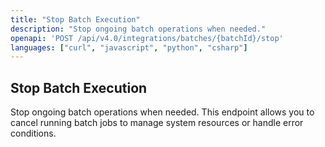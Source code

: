 ```yaml
---
title: "Stop Batch Execution"
description: "Stop ongoing batch operations when needed."
openapi: 'POST /api/v4.0/integrations/batches/{batchId}/stop'
languages: ["curl", "javascript", "python", "csharp"]
---
```


## Stop Batch Execution

Stop ongoing batch operations when needed. This endpoint allows you to cancel running batch jobs to manage system resources or handle error conditions.


